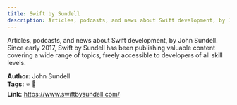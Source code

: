 ```yaml
---
title: Swift by Sundell
description: Articles, podcasts, and news about Swift development, by John Sundell. Since early 2017, Swift by Sundell has been publishing valuable content covering a wide range of topics, freely accessible to developers of all skill levels.
---
```


Articles, podcasts, and news about Swift development, by John Sundell. Since early 2017, Swift by Sundell has been publishing valuable content covering a wide range of topics, freely accessible to developers of all skill levels.

**Author:** John Sundell  
**Tags:** ⭐ 🚀  
**Link:** https://www.swiftbysundell.com/

<LinkCard title="Visit Swift by Sundell" href="https://www.swiftbysundell.com/" />